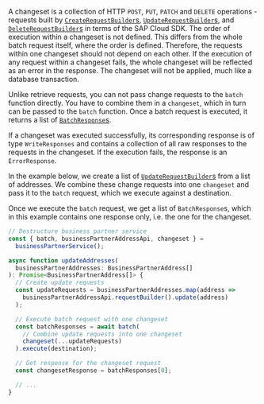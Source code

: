 A changeset is a collection of HTTP `POST`, `PUT`, `PATCH` and `DELETE` operations - requests built by [`CreateRequestBuilder`s](#create-request-builder), [`UpdateRequestBuilder`s](#update-request-builder), and [`DeleteRequestBuilder`s](#delete-request-builder) in terms of the SAP Cloud SDK.
The order of execution within a changeset is not defined.
This differs from the whole batch request itself, where the order is defined.
Therefore, the requests within one changeset should not depend on each other.
If the execution of any request within a changeset fails, the whole changeset will be reflected as an error in the response.
The changeset will not be applied, much like a database transaction.

Unlike retrieve requests, you can not pass change requests to the `batch` function directly.
You have to combine them in a `changeset`, which in turn can be passed to the `batch` function.
Once a batch request is executed, it returns a list of [`BatchResponse`s](#responses).

If a changeset was executed successfully, its corresponding response is of type `WriteResponses` and contains a collection of all raw responses to the requests in the changeset.
If the execution fails, the response is an `ErrorResponse`.

In the example below, we create a list of [`UpdateRequestBuilder`s](#update-request-builder) from a list of addresses.
We combine these change requests into one `changeset` and pass it to the `batch` request, which we execute against a destination.

Once we execute the `batch` request, we get a list of `BatchResponse`s, which in this example contains one response only, i.e. the one for the changeset.

```ts
// Destructure business partner service
const { batch, businessPartnerAddressApi, changeset } =
  businessPartnerService();

async function updateAddresses(
  businessPartnerAddresses: BusinessPartnerAddress[]
): Promise<BusinessPartnerAddress[]> {
  // Create update requests
  const updateRequests = businessPartnerAddresses.map(address =>
    businessPartnerAddressApi.requestBuilder().update(address)
  );

  // Execute batch request with one changeset
  const batchResponses = await batch(
    // Combine update requests into one changeset
    changeset(...updateRequests)
  ).execute(destination);

  // Get response for the changeset request
  const changesetResponse = batchResponses[0];

  // ...
}
```
